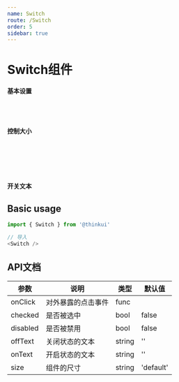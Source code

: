 ```yaml
---
name: Switch
route: /Switch
order: 5
sidebar: true
---
```



# Switch组件

#### 基本设置
<Playground>
    <Switch /> <br /><br />
    <Switch checked />
</Playground>

#### 控制大小
<Playground>
    <Switch size="small" /> <br /><br />
    <Switch /> <br /><br />
    <Switch size="large" />
</Playground>

#### 开关文本
<Playground>
    <Switch onText="开" offText="关" />
</Playground>

## Basic usage

``` js
import { Switch } from '@thinkui'

// 导入
<Switch />
```

## API文档
|  参数  |  说明  |  类型  |  默认值  |
|  ---   |  ---  |  ---  |  ---  |
|  onClick  |  对外暴露的点击事件  |  func  |  |
|  checked  |  是否被选中  |  bool  |  false  |
|  disabled  |  是否被禁用  |  bool  |  false  |
|  offText  |  关闭状态的文本  |  string  |  ''  |
|  onText  |  开启状态的文本  |  string  |  ''  |
|  size  |  组件的尺寸  |  string  |  'default'  |
